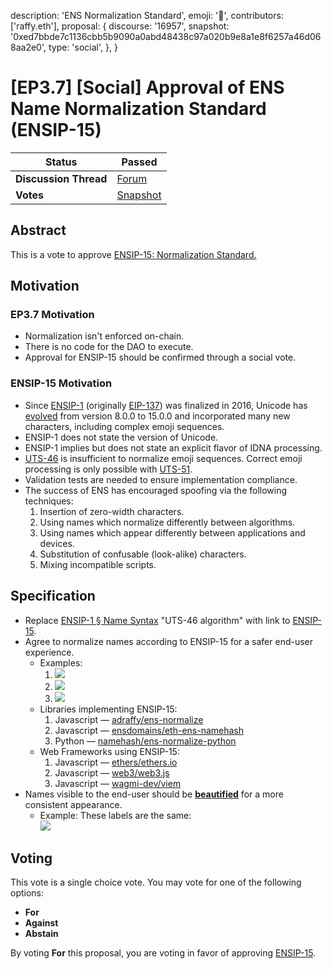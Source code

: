   description: 'ENS Normalization Standard',
  emoji: '📖',
  contributors: ['raffy.eth'],
  proposal: {
    discourse: '16957',
    snapshot:
      '0xed7bbde7c1136cbb5b9090a0abd48438c97a020b9e8a1e8f6257a46d068aa2e0',
    type: 'social',
  },
}

# [EP3.7] [Social] Approval of ENS Name Normalization Standard (ENSIP-15)

| **Status**            | Passed                                                                                                                   |
| --------------------- | ------------------------------------------------------------------------------------------------------------------------ |
| **Discussion Thread** | [Forum](https://discuss.ens.domains/t/16957)                                                                             |
| **Votes**             | [Snapshot](https://snapshot.box/#/s:ens.eth/proposal/0xed7bbde7c1136cbb5b9090a0abd48438c97a020b9e8a1e8f6257a46d068aa2e0) |

## Abstract

This is a vote to approve [ENSIP-15: Normalization Standard.](https://docs.ens.domains/ens-improvement-proposals/ensip-15-normalization-standard)

## Motivation

### EP3.7 Motivation

- Normalization isn't enforced on-chain.
- There is no code for the DAO to execute.
- Approval for ENSIP-15 should be confirmed through a social vote.

### ENSIP-15 Motivation

- Since [ENSIP-1](https://github.com/ensdomains/governance-docs/blob/8e2e6c98198dd31fd2e982987e286fd6ce540319/governance-proposals/ensip-1-ens.md) (originally [EIP-137](https://eips.ethereum.org/EIPS/eip-137)) was finalized in 2016, Unicode has [evolved](https://unicode.org/history/publicationdates.html) from version 8.0.0 to 15.0.0 and incorporated many new characters, including complex emoji sequences.
- ENSIP-1 does not state the version of Unicode.
- ENSIP-1 implies but does not state an explicit flavor of IDNA processing.
- [UTS-46](https://unicode.org/reports/tr46/) is insufficient to normalize emoji sequences. Correct emoji processing is only possible with [UTS-51](https://www.unicode.org/reports/tr51/).
- Validation tests are needed to ensure implementation compliance.
- The success of ENS has encouraged spoofing via the following techniques:
  1. Insertion of zero-width characters.
  2. Using names which normalize differently between algorithms.
  3. Using names which appear differently between applications and devices.
  4. Substitution of confusable (look-alike) characters.
  5. Mixing incompatible scripts.

## Specification

- Replace [ENSIP-1 § Name Syntax](https://docs.ens.domains/ens-improvement-proposals/ensip-1-ens#name-syntax) "UTS-46 algorithm" with link to [ENSIP-15](https://docs.ens.domains/ens-improvement-proposals/ensip-15-normalization-standard).
- Agree to normalize names according to ENSIP-15 for a safer end-user experience.
  - Examples:
    1. ![](https://i.imgur.com/VDOnxXe.png)
    1. ![](https://i.imgur.com/tWDRp8H.png)
    1. ![](https://i.imgur.com/OYIigpp.png)
  - Libraries implementing ENSIP-15:
    1. Javascript — [adraffy/ens-normalize](https://github.com/adraffy/ens-normalize.js)
    2. Javascript — [ensdomains/eth-ens-namehash](https://github.com/ensdomains/eth-ens-namehash)
    3. Python — [namehash/ens-normalize-python](https://github.com/namehash/ens-normalize-python)
  - Web Frameworks using ENSIP-15:
    1. Javascript — [ethers/ethers.io](https://github.com/ethers-io/ethers.js/)
    2. Javascript — [web3/web3.js](https://github.com/web3/web3.js)
    3. Javascript — [wagmi-dev/viem](https://github.com/wagmi-dev/viem)
- Names visible to the end-user should be [**beautified**](https://docs.ens.domains/ens-improvement-proposals/ensip-15-normalization-standard#annex-beautification) for a more consistent appearance.
  - Example: These labels are the same:\
    [![](https://camo.githubusercontent.com/1b7b4f3d0baa83d62415760a4622955e6de1f8f102a8ea5070e21ae0d44ab9ea/68747470733a2f2f692e696d6775722e636f6d2f703772785572452e706e67)](https://camo.githubusercontent.com/1b7b4f3d0baa83d62415760a4622955e6de1f8f102a8ea5070e21ae0d44ab9ea/68747470733a2f2f692e696d6775722e636f6d2f703772785572452e706e67)

## Voting

This vote is a single choice vote. You may vote for one of the following options:

- **For**
- **Against**
- **Abstain**

By voting **For** this proposal, you are voting in favor of approving [ENSIP-15](https://docs.ens.domains/ens-improvement-proposals/ensip-15-normalization-standard).
